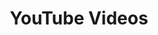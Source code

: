 ﻿---
title: "YouTube Videos"
description: "My personal YouTube channel with various content."
image: "/images/youtube_channel.png"
gradientFrom: "#f97316"
gradientTo: "#ea580c"
link: "#"
cta: "Watch Now"
order: 5
---
